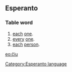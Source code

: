 ==Esperanto==
===Table word===
# [[each]] [[one]].
# [[every]] [[one]].
# [[each]] [[person]].

[[eo:ĉiu]]
[[Category:Esperanto language]]
{{Universala Vortaro}}